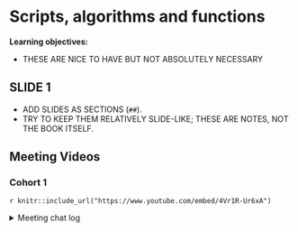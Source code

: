 # Scripts, algorithms and functions

**Learning objectives:**

- THESE ARE NICE TO HAVE BUT NOT ABSOLUTELY NECESSARY

## SLIDE 1

- ADD SLIDES AS SECTIONS (`##`).
- TRY TO KEEP THEM RELATIVELY SLIDE-LIKE; THESE ARE NOTES, NOT THE BOOK ITSELF.

## Meeting Videos

### Cohort 1

`r knitr::include_url("https://www.youtube.com/embed/4Vr1R-Ur6xA")`

<details>
<summary> Meeting chat log </summary>

```
00:07:44	Derek Sollberger (he/his):	resource for starting to volunteer to gather data?
00:10:12	Olivier Leroy:	https://wiki.openstreetmap.org/wiki/StreetComplete
00:10:32	Olivier Leroy:	Go map!!
00:10:45	Olivier Leroy:	vespuci
00:14:54	Olivier Leroy:	Start
00:18:03	Derek Sollberger (he/his):	https://books.ropensci.org/targets/
00:18:10	Olivier Leroy:	Reacted to "https://books.ropens..." with 👍
00:42:05	Olivier Leroy:	s3
00:53:39	Olivier Leroy:	End
```
</details>
